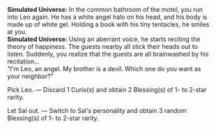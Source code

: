 {{Dialogue Start}}
:'''Simulated Universe:''' In the common bathroom of the motel, you run into Leo again. He has a white angel halo on his head, and his body is made up of white gel. Holding a book with his tiny tentacles, he smiles at you.
:'''Simulated Universe:''' Using an aberrant voice, he starts reciting the theory of happiness. The guests nearby all stick their heads out to listen. Suddenly, you realize that the guests are all brainwashed by his recitation...
:"I'm Leo, an angel. My brother is a devil. Which one do you want as your neighbor?"
:{{DIcon|Star}} Pick Leo. &mdash; Discard 1 Curio(s) and obtain 2 Blessing(s) of 1- to 2-star rarity.
:{{DIcon|Star}} Let Sal out. &mdash; Switch to Sal's personality and obtain 3 random Blessing(s) of 1- to 2-star rarity.
{{Dialogue End}}